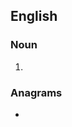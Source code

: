 ==English==

===Noun===
{{head|en|noun plural form}}

# {{plural of|abridger|lang=en}}

===Anagrams===
* {{anagrams|en|a=abdegirrs|brigaders}}